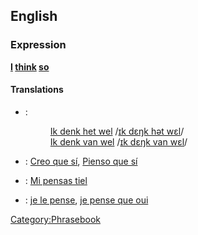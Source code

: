 ==English==
===Expression===
'''[[I]] [[think]] [[so]]'''

====Translations====
*{{nl}}:
*:[[Ik denk het wel]] /[[media:Ik_denk_het_wel.ogg|ɪk dɛŋk hət wɛl]]/
*:[[Ik denk van wel]] /[[media:Ik_denk_van_wel.ogg|ɪk dɛŋk van wɛl]]/
*{{es}}: [[Creo que sí]], [[Pienso que sí]]
*{{eo}}: [[Mi pensas tiel]]
*{{fr}}: [[je le pense]], [[je pense que oui]]

[[Category:Phrasebook]]